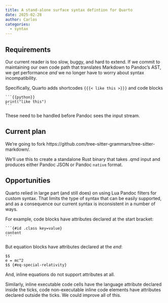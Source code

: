 ```yaml
---
title: A stand-alone surface syntax defintion for Quarto
date: 2025-02-28
author: Carlos
categories:
  - syntax
---
```


## Requirements

Our current reader is too slow, buggy, and hard to extend. If we commit to maintaining
our own code path that translates Markdown to Pandoc's AST, we get performance _and_ we no
longer have to worry about syntax incompatibility.

Specifically, Quarto adds shortcodes `{{{< like this >}}}` and code blocks

````
```{{python}}
print("like this")
```
````

These need to be handled before Pandoc sees the input stream.

## Current plan

We're going to fork https://github.com/tree-sitter-grammars/tree-sitter-markdown/.

We'll use this to create a standalone Rust binary that takes .qmd input and produces
either Pandoc JSON or Pandoc `native` format.

## Opportunities

Quarto relied in large part (and still does) on using Lua Pandoc filters for custom syntax.
That limits the type of syntax that can be easily supported, and as a consequence our current syntax is inconsistent in a number of ways.

For example, code blocks have attributes declared at the start bracket:

````
```{#id .class key=value}
content
```
````

But equation blocks have attributes declared at the _end_:

```
$$
e = mc^2
$$ {#eq-special-relativity}
```

And, inline equations do not support attributes at all.

Similarly, inline executable code cells have the language attribute declared inside the ticks,
code non-executable inline code elements have attributes declared outside the ticks.
We could improve all of this.

